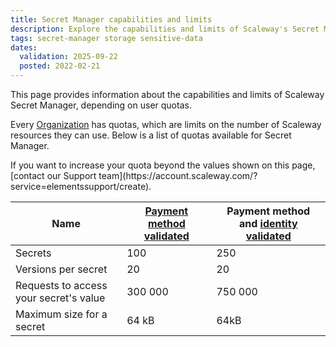 ```yaml
---
title: Secret Manager capabilities and limits
description: Explore the capabilities and limits of Scaleway's Secret Manager service, designed to protect and manage sensitive data efficiently within defined user quotas.
tags: secret-manager storage sensitive-data
dates:
  validation: 2025-09-22
  posted: 2022-02-21
---
```


This page provides information about the capabilities and limits of Scaleway Secret Manager, depending on user quotas.

Every [Organization](/organizations-and-projects/concepts/#organization) has quotas, which are limits on the number of Scaleway resources they can use. Below is a list of quotas available for Secret Manager.

<Message type="note">
 If you want to increase your quota beyond the values shown on this page, [contact our Support team](https://account.scaleway.com/?service=elementssupport/create).
</Message>

| Name                                   | [Payment method validated](/billing/how-to/add-payment-method/#how-to-add-a-credit-card) | Payment method and [identity validated](/account/how-to/verify-identity/) |
|----------------------------------------|---------------------------------------------------------------------------------------------------------------------------------------------|---------------------------------------------------------------------------------------------------|
| Secrets                                | 100                                                                                                                                         | 250                                                                                               |
| Versions per secret                    | 20                                                                                                                                          | 20                                                                                                |
| Requests to access your secret's value | 300 000                                                                                                                                     | 750 000                                                                                           |
| Maximum size for a secret              | 64 kB                                                                                                                                        | 64kB                                                                                              |